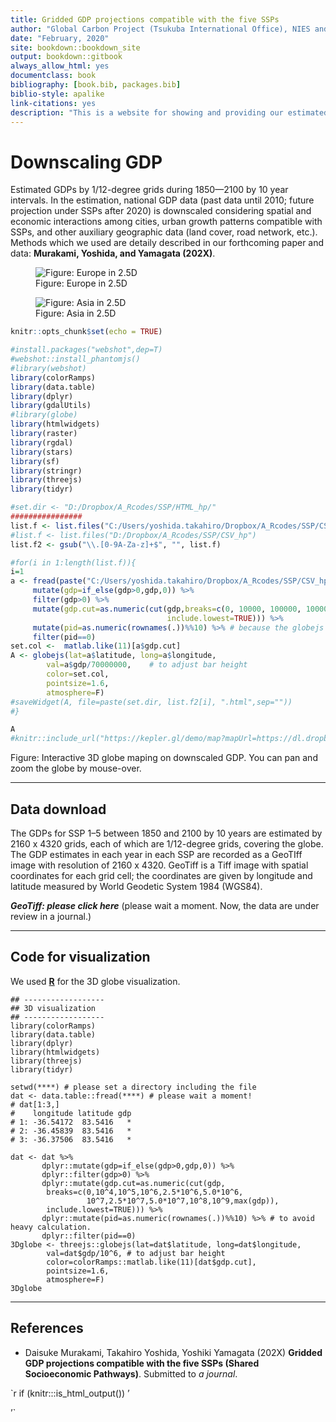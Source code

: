 ```yaml
--- 
title: Gridded GDP projections compatible with the five SSPs
author: "Global Carbon Project (Tsukuba International Office), NIES and ISM, Japan"
date: "February, 2020"
site: bookdown::bookdown_site
output: bookdown::gitbook
always_allow_html: yes
documentclass: book
bibliography: [book.bib, packages.bib]
biblio-style: apalike
link-citations: yes
description: "This is a website for showing and providing our estimated GDP with 1/12-degree grid scale during 1850—2100 by 10 year intervals."
---
```


# Downscaling GDP {-}

Estimated GDPs by 1/12-degree grids during 1850—2100 by 10 year intervals. In the estimation, national GDP data (past data until 2010; future projection under SSPs after 2020) is downscaled considering spatial and economic interactions among cities, urban growth patterns compatible with SSPs, and other auxiliary geographic data (land cover, road network, etc.). Methods which we used are detaily described in our forthcoming paper and data: **Murakami, Yoshida, and Yamagata (202X)**.


![Figure: Europe in 2.5D](Euro_2-5D.png)

![Figure: Asia in 2.5D](Asia_2-5D.png)


```r
knitr::opts_chunk$set(echo = TRUE)

#install.packages("webshot",dep=T)
#webshot::install_phantomjs()
#library(webshot)
library(colorRamps)
library(data.table)
library(dplyr)
library(gdalUtils)
#library(globe)
library(htmlwidgets)
library(raster)
library(rgdal)
library(stars)
library(sf)
library(stringr)
library(threejs)
library(tidyr)

#set.dir <- "D:/Dropbox/A_Rcodes/SSP/HTML_hp/"
################
list.f <- list.files("C:/Users/yoshida.takahiro/Dropbox/A_Rcodes/SSP/CSV_hp")
#list.f <- list.files("D:/Dropbox/A_Rcodes/SSP/CSV_hp")
list.f2 <- gsub("\\.[0-9A-Za-z]+$", "", list.f)

#for(i in 1:length(list.f)){
i=1
a <- fread(paste("C:/Users/yoshida.takahiro/Dropbox/A_Rcodes/SSP/CSV_hp/",list.f[i],sep="")) %>%
     mutate(gdp=if_else(gdp>0,gdp,0)) %>%
     filter(gdp>0) %>%
     mutate(gdp.cut=as.numeric(cut(gdp,breaks=c(0, 10000, 100000, 1000000, 2500000, 5000000, 10000000, 25000000, 50000000, 100000000, 1000000000, max(gdp)), 
                                   include.lowest=TRUE))) %>%
     mutate(pid=as.numeric(rownames(.))%%10) %>% # because the globejs function cannot accept all points.
     filter(pid==0)
set.col <-  matlab.like(11)[a$gdp.cut]
A <- globejs(lat=a$latitude, long=a$longitude,
        val=a$gdp/70000000,    # to adjust bar height 
        color=set.col,
        pointsize=1.6,
        atmosphere=F)
#saveWidget(A, file=paste(set.dir, list.f2[i], ".html",sep=""))
#}
```


```r
A
#knitr::include_url("https://kepler.gl/demo/map?mapUrl=https://dl.dropboxusercontent.com/s/b4okyibxy94be4l/keplergl_t3rc9hk.json")
```
Figure: Interactive 3D globe maping on downscaled GDP. You can pan and zoom the globe by mouse-over.

----

## Data download {-}

The GDPs for SSP 1–5 between 1850 and 2100 by 10 years are estimated by 2160 x 4320 grids, each of which are 1/12-degree grids, covering the globe. The GDP estimates in each year in each SSP are recorded as a GeoTIff image with resolution of 2160 x 4320. GeoTiff is a Tiff image with spatial coordinates for each grid cell; the coordinates are given by longitude and latitude measured by World Geodetic System 1984 (WGS84).

***GeoTiff: please click here*** (please wait a moment. Now, the data are under review in a journal.)

----

## Code for visualization {-}

We used [**R**](https://www.r-project.org/) for the 3D globe visualization. 

```
## ------------------
## 3D visualization
## ------------------
library(colorRamps)
library(data.table)
library(dplyr)
library(htmlwidgets)
library(threejs)
library(tidyr)

setwd(****) # please set a directory including the file
dat <- data.table::fread(****) # please wait a moment!
# dat[1:3,]
#    longitude latitude gdp
# 1: -36.54172  83.5416   *
# 2: -36.45839  83.5416   *
# 3: -36.37506  83.5416   *

dat <- dat %>%
       dplyr::mutate(gdp=if_else(gdp>0,gdp,0)) %>%
       dplyr::filter(gdp>0) %>%
       dplyr::mutate(gdp.cut=as.numeric(cut(gdp,
        breaks=c(0,10^4,10^5,10^6,2.5*10^6,5.0*10^6,
                 10^7,2.5*10^7,5.0*10^7,10^8,10^9,max(gdp)), 
        include.lowest=TRUE))) %>%
       dplyr::mutate(pid=as.numeric(rownames(.))%%10) %>% # to avoid heavy calculation.
       dplyr::filter(pid==0)
3Dglobe <- threejs::globejs(lat=dat$latitude, long=dat$longitude,
        val=dat$gdp/10^6, # to adjust bar height 
        color=colorRamps::matlab.like(11)[dat$gdp.cut],
        pointsize=1.6,
        atmosphere=F)
3Dglobe        
```

----

## References {-}
- Daisuke Murakami, Takahiro Yoshida, Yoshiki Yamagata (202X) **Gridded GDP projections compatible with the five SSPs (Shared Socioeconomic Pathways)**. Submitted to *a journal*. 


`r if (knitr:::is_html_output()) '

'`

